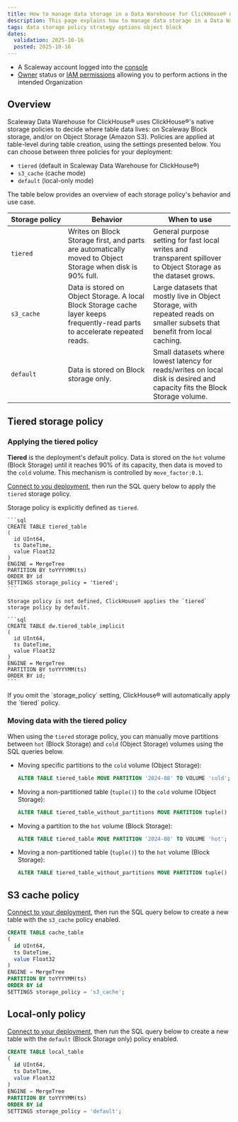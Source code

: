 ```yaml
---
title: How to manage data storage in a Data Warehouse for ClickHouse® deployment
description: This page explains how to manage data storage in a Data Warehouse for ClickHouse® deployment using storage policies
tags: data storage policy strategy options object block
dates:
  validation: 2025-10-16
  posted: 2025-10-16
---
```



<Requirements />

- A Scaleway account logged into the [console](https://console.scaleway.com)
- [Owner](/iam/concepts/#owner) status or [IAM permissions](/iam/concepts/#permission) allowing you to perform actions in the intended Organization

## Overview

Scaleway Data Warehouse for ClickHouse® uses ClickHouse®'s native storage policies to decide where table data lives: on Scaleway Block storage, and/or on Object Storage (Amazon S3). Policies are applied at table-level during table creation, using the settings presented below. You can choose between three policies for your deployment:

- `tiered` (default in Scaleway Data Warehouse for ClickHouse®)
- `s3_cache` (cache mode)
- `default` (local-only mode)

The table below provides an overview of each storage policy's behavior and use case.

| Storage&nbsp;policy | Behavior | When to use |
|------|---------|------------|
| `tiered` | Writes on Block Storage first, and parts are automatically moved to Object Storage when disk is 90% full. | General purpose setting for fast local writes and transparent spillover to Object Storage as the dataset grows. |
| `s3_cache` | Data is stored on Object Storage. A local Block Storage cache layer keeps frequently-read parts to accelerate repeated reads. | Large datasets that mostly live in Object Storage, with repeated reads on smaller subsets that benefit from local caching. |
| `default` | Data is stored on Block storage only. | Small datasets where lowest latency for reads/writes on local disk is desired and capacity fits the Block Storage volume. |

## Tiered storage policy

### Applying the tiered policy

**Tiered** is the deployment's default policy. Data is stored on the `hot` volume (Block Storage) until it reaches 90% of its capacity, then data is moved to the `cold` volume. This mechanism is controlled by `move_factor:0.1`.

[Connect to you deployment](/data-warehouse/how-to/connect-applications/), then run the SQL query below to apply the `tiered` storage policy.

<Tabs>
  <TabsTab label="Explicit">
  
  Storage policy is explicitly defined as `tiered`.

    ```sql
    CREATE TABLE tiered_table
    (
      id UInt64,
      ts DateTime,
      value Float32
    )
    ENGINE = MergeTree
    PARTITION BY toYYYYMM(ts)
    ORDER BY id
    SETTINGS storage_policy = 'tiered';
    ```

  </TabsTab>
  <TabsTab label="Implicit">

    Storage policy is not defined, ClickHouse® applies the `tiered` storage policy by default.

    ```sql
    CREATE TABLE dw.tiered_table_implicit
    (
      id UInt64,
      ts DateTime,
      value Float32
    )
    ENGINE = MergeTree
    PARTITION BY toYYYYMM(ts)
    ORDER BY id;
    ```
  </TabsTab>
</Tabs>

<Message type="note">
If you omit the `storage_policy` setting, ClickHouse® will automatically apply the `tiered` policy.
</Message>

### Moving data with the tiered policy

When using the `tiered` storage policy, you can manually move partitions between `hot` (Block Storage) and `cold` (Object Storage) volumes using the SQL queries below.

- Moving specific partitions to the `cold` volume (Object Storage):

    ```sql
    ALTER TABLE tiered_table MOVE PARTITION '2024-08' TO VOLUME 'cold';
    ```

- Moving a non-partitioned table (`tuple()`) to the `cold` volume (Object Storage):

    ```sql
    ALTER TABLE tiered_table_without_partitions MOVE PARTITION tuple() TO VOLUME 'cold';
    ```

- Moving a partition to the `hot` volume (Block Storage):

    ```sql
    ALTER TABLE tiered_table MOVE PARTITION '2024-08' TO VOLUME 'hot';
    ```
- Moving a non-partitioned table (`tuple()`) to the `hot` volume (Block Storage):

    ```sql
    ALTER TABLE tiered_table_without_partitions MOVE PARTITION tuple() TO VOLUME 'hot';
    ```

## S3 cache policy

[Connect to your deployment](/data-warehouse/how-to/connect-applications/), then run the SQL query below to create a new table with the `s3_cache` policy enabled.
```sql
CREATE TABLE cache_table
(
  id UInt64,
  ts DateTime,
  value Float32
)
ENGINE = MergeTree
PARTITION BY toYYYYMM(ts)
ORDER BY id
SETTINGS storage_policy = 's3_cache';
```

## Local-only policy

[Connect to your deployment](/data-warehouse/how-to/connect-applications/), then run the SQL query below to create a new table with the `default` (Block Storage only) policy enabled.

```sql
CREATE TABLE local_table
(
  id UInt64,
  ts DateTime,
  value Float32
)
ENGINE = MergeTree
PARTITION BY toYYYYMM(ts)
ORDER BY id
SETTINGS storage_policy = 'default';
```

